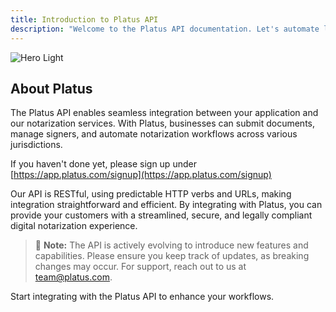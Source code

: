```yaml
---
title: Introduction to Platus API
description: "Welcome to the Platus API documentation. Let's automate legal for your business."
---
```


<img alt="Hero Light" classname="block dark:hidden" src="/images/platus-main.svg" />


## About Platus

The Platus API enables seamless integration between your application and our notarization services. With Platus, businesses can submit documents, manage signers, and automate notarization workflows across various jurisdictions.

If you haven't done yet, please sign up under [https://app.platus.com/signup](https://app.platus.com/signup)

Our API is RESTful, using predictable HTTP verbs and URLs, making integration straightforward and efficient. By integrating with Platus, you can provide your customers with a streamlined, secure, and legally compliant digital notarization experience.

> 🔨 **Note:** The API is actively evolving to introduce new features and capabilities. Please ensure you keep track of updates, as breaking changes may occur. For support, reach out to us at [team@platus.com](mailto:team@platus.com).

<CardGroup cols={1}>
  <Card title="Get Started with API" icon="rocket" href="/quickstart">
    Start integrating with the Platus API to enhance your workflows.
  </Card>
</CardGroup>